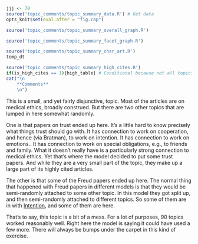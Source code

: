 ```r
jjj <- 70
source('topic_comments/topic_summary_data.R') # Get data
opts_knit$set(eval.after = "fig.cap")
```

```r
source('topic_comments/topic_summary_overall_graph.R')
```

```r

source('topic_comments/topic_summary_facet_graph.R')
```

```r

source('topic_comments/topic_summary_char_art.R')
temp_dt
```

```r
source('topic_comments/topic_summary_high_cites.R')
if(is_high_cites == 1){high_table} # Conditional because not all topics have high cites
cat("\n
	**Comments**
	\n")
```

This is a small, and yet fairly disjunctive, topic. Most of the articles are on medical ethics, broadly construed. But there are two other topics that are lumped in here somewhat randomly.

One is that papers on trust ended up here. It's a little hard to know precisely what things trust should go with. It has connection to work on cooperation, and hence (via Bratman), to work on intention.  It has connection to work on emotions.. It has connection to work on special obligations, e.g., to friends and family. What it doesn't really have is a particularly strong connection to medical ethics. Yet that's where the model decided to put some trust papers. And while they are a very small part of the topic, they make up a large part of its highly cited articles.

The other is that some of the Freud papers ended up here. The normal thing that happened with Freud papers in different models is that they would be semi-randomly attached to some other topic. In this model they got split up, and then semi-randomly attached to different topics. So some of them are in with [Intention](#topic48), and some of them are here.

That's to say, this topic is a bit of a mess. For a lot of purposes, 90 topics worked reasonably well. Right here the model is saying it could have used a few more. There will always be bumps under the carpet in this kind of exercise.




